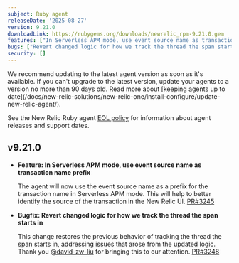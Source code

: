 ```yaml
---
subject: Ruby agent
releaseDate: '2025-08-27'
version: 9.21.0
downloadLink: https://rubygems.org/downloads/newrelic_rpm-9.21.0.gem
features: ["In Serverless APM mode, use event source name as transaction name prefix"]
bugs: ["Revert changed logic for how we track the thread the span starts in"]
security: []
---
```


<Callout variant="important">
  We recommend updating to the latest agent version as soon as it's available. If you can't upgrade to the latest version, update your agents to a version no more than 90 days old. Read more about [keeping agents up to date](/docs/new-relic-solutions/new-relic-one/install-configure/update-new-relic-agent/).

  See the New Relic Ruby agent [EOL policy](https://docs.newrelic.com/docs/apm/agents/ruby-agent/getting-started/ruby-agent-eol-policy/) for information about agent releases and support dates.
</Callout>

## v9.21.0

- **Feature: In Serverless APM mode, use event source name as transaction name prefix**

  The agent will now use the event source name as a prefix for the transaction name in Serverless APM mode. This will help to better identify the source of the transaction in the New Relic UI. [PR#3245](https://github.com/newrelic/newrelic-ruby-agent/pull/3245)

- **Bugfix: Revert changed logic for how we track the thread the span starts in**

  This change restores the previous behavior of tracking the thread the span starts in, addressing issues that arose from the updated logic. Thank you [@david-zw-liu](https://github.com/david-zw-liu) for bringing this to our attention. [PR#3248](https://github.com/newrelic/newrelic-ruby-agent/pull/3248)


